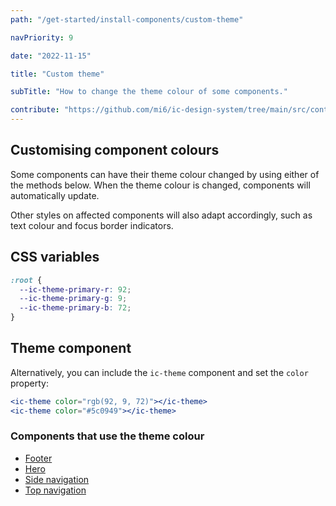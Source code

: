 ```yaml
---
path: "/get-started/install-components/custom-theme"

navPriority: 9

date: "2022-11-15"

title: "Custom theme"

subTitle: "How to change the theme colour of some components."

contribute: "https://github.com/mi6/ic-design-system/tree/main/src/content/structured/get-started/custom-theme.mdx"
---
```


## Customising component colours

Some components can have their theme colour changed by using either of the methods below. When the theme colour is changed, components will automatically update.

Other styles on affected components will also adapt accordingly, such as text colour and focus border indicators.

## CSS variables

```css
:root {
  --ic-theme-primary-r: 92;
  --ic-theme-primary-g: 9;
  --ic-theme-primary-b: 72;
}
```

## Theme component

Alternatively, you can include the `ic-theme` component and set the `color` property:

```jsx
<ic-theme color="rgb(92, 9, 72)"></ic-theme>
<ic-theme color="#5c0949"></ic-theme>
```

### Components that use the theme colour

- [Footer](/components/footer)
- [Hero](/components/hero)
- [Side navigation](/components/side-navigation)
- [Top navigation](/components/top-navigation)
